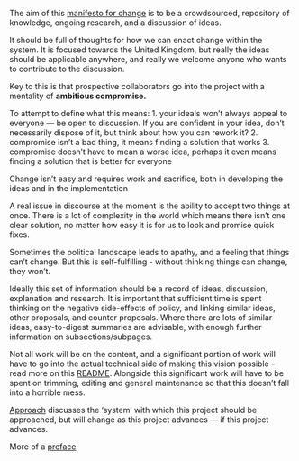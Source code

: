The aim of this [manifesto for change](manifestoforchange.org.uk) is to be a crowdsourced, repository of knowledge, ongoing research, and a discussion of ideas.

It should be full of thoughts for how we can enact change within the system. It is focused towards the United Kingdom, but really the ideas should be applicable anywhere, and really we welcome anyone who wants to contribute to the discussion.

Key to this is that prospective collaborators go into the project with a mentality of **ambitious compromise.**

To attempt to define what this means:
1. your ideals won't always appeal to everyone — be open to discussion. If you are confident in your idea, don’t necessarily dispose of it, but think about how you can rework it? 
2. compromise isn't a bad thing, it means finding a solution that works
3. compromise doesn't have to mean a worse idea, perhaps it even means finding a solution that is better for everyone

Change isn't easy and requires work and sacrifice, both in developing the ideas and in the implementation

A real issue in discourse at the moment is the ability to accept two things at once. There is a lot of complexity in the world which means there isn't one clear solution, no matter how easy it is for us to look and promise quick fixes.

Sometimes the political landscape leads to apathy, and a feeling that things can't change. But this is self-fulfilling - without thinking things can change, they won’t.

Ideally this set of information should be a record of ideas, discussion, explanation and research. It is important that sufficient time is spent thinking on the negative side-effects of policy, and linking similar ideas, other proposals, and counter proposals. Where there are lots of similar ideas, easy-to-digest summaries are advisable, with enough further information on subsections/subpages.

Not all work will be on the content, and a significant portion of work will have to go into the actual technical side of making this vision possible - read more on this [README](./README.md). Alongside this significant work will have to be spent on trimming, editing and general maintenance so that this doesn’t fall into a horrible mess.

[Approach](./meta/approach.qmd) discusses the 'system' with which this project should be approached, but will change as this project advances — if this project advances.

More of a [preface](./preface.md)